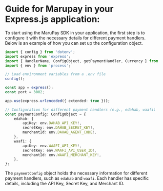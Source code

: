 # Guide for Marupay in your Express.js application:

To start using the MaruPay SDK in your application, the first step is to configure it with the necessary details for different payment handlers. Below is an example of how you can set up the configuration object.

```typescript
import { config } from 'dotenv';
import express from 'express';
import { HandlerName, ConfigObject, getPaymentHandler, Currency } from 'marupay';
import { env } from 'process';

// Load environment variables from a .env file
config();

const app = express();
const port = 3002;

app.use(express.urlencoded({ extended: true }));

// Configuration for different payment handlers (e.g., edahab, waafi)
const paymentConfig: ConfigObject = {
    edahab: {
        apiKey: env.DAHAB_API_KEY!,
        secretKey: env.DAHAB_SECRET_KEY!,
        merchantId: env.DAHAB_AGENT_CODE!,
    },
    waafi: {
        apiKey: env.WAAFI_API_KEY!,
        secretKey: env.WAAFI_API_USER_ID!,
        merchantId: env.WAAFI_MERCHANT_KEY!,
    },
};

```

The `paymentConfig` object holds the necessary information for different payment handlers, such as `edahab` and `waafi`. Each handler has specific details, including the API Key, Secret Key, and Merchant ID.
